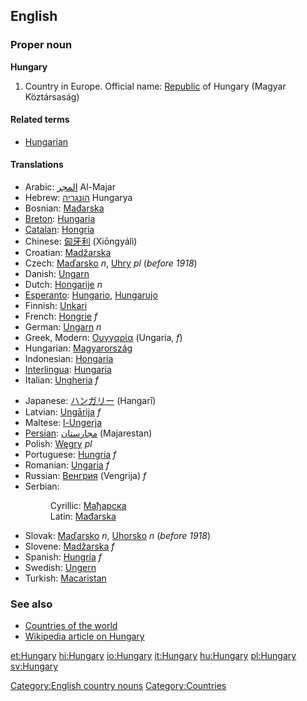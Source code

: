 ==English==
===Proper noun===
'''Hungary'''

# Country in Europe. Official name: [[Republic]] of Hungary (Magyar Köztársaság)

====Related terms====
*[[Hungarian]]

====Translations====
{{top}}
*Arabic: [[المجر]] Al-Majar
*Hebrew: [[הונגריה]] Hungarya
*Bosnian: [[Mađarska]] {{f}}
*[[Breton]]: [[Hungaria]]
*[[Catalan]]: [[Hongria]]
*Chinese: [[匈牙利]] (Xiōngyálì)
*Croatian: [[Madžarska]]
*Czech: [[Maďarsko]] ''n'', [[Uhry]] ''pl'' (''before 1918'')
*Danish: [[Ungarn]]
*Dutch: [[Hongarije]] ''n''
*[[Esperanto]]: [[Hungario]], [[Hungarujo]]
*Finnish: [[Unkari]]
*French: [[Hongrie]] ''f''
*German: [[Ungarn]] ''n''
*Greek, Modern: [[Ουγγαρία]] (Ungaria, ''f'')
*Hungarian: [[Magyarország]]
*Indonesian: [[Hongaria]]
*[[Interlingua]]: [[Hungaria]]
*Italian: [[Ungheria]] ''f''
{{mid}}
*Japanese: [[ハンガリー]] (Hangarī)
*Latvian: [[Ungārija]] ''f''
*Maltese: [[l-Ungerja]]
*[[Persian]]: [[مجارستان]] (Majarestan)
*Polish: [[Węgry]] ''pl''
*Portuguese: [[Hungria]] ''f''
*Romanian: [[Ungaria]] ''f''
*Russian: [[Венгрия]] (Vengrija) ''f''
*Serbian:
*:Cyrillic: [[Мађарска]] {{f}}
*:Latin: [[Mađarska]] {{f}}
*Slovak: [[Maďarsko]] ''n'', [[Uhorsko]] ''n'' (''before 1918'')
*Slovene: [[Madžarska]] ''f''
*Spanish: [[Hungría]] ''f''
*Swedish: [[Ungern]]
*Turkish: [[Macaristan]]
{{bottom}}

===See also===
* [[Countries of the world]]
* [[w:Hungary|Wikipedia article on Hungary]]
[[Category:English country nouns]]
[[Category:Countries]]

[[et:Hungary]]
[[hi:Hungary]]
[[io:Hungary]]
[[it:Hungary]]
[[hu:Hungary]]
[[pl:Hungary]]
[[sv:Hungary]]